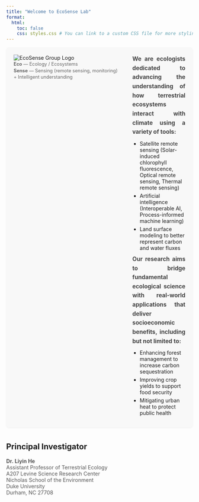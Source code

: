 ```yaml
---
title: "Welcome to EcoSense Lab"
format:
  html:
    toc: false
    css: styles.css # You can link to a custom CSS file for more styling
---
```


::: {#group-section}
<!-- Group Logo and Description Section -->
<div class="group-header">
  <div class="logo-and-tagline">
  <img src="pics/logo_bright.png" alt="EcoSense Group Logo" class="group-logo">
  <p class="tagline"><b>Eco</b> — Ecology / Ecosystems<br><b>Sense</b> — Sensing (remote sensing, monitoring) <br> + Intelligent understanding</p>
  </div>
  <div class="group-description-box">
  <p>
      <b>We are ecologists dedicated to advancing the understanding of how terrestrial ecosystems interact with climate using a variety of tools:</b>
      <ul>
        <li>Satellite remote sensing (Solar-induced chlorophyll fluorescence, Optical remote sensing, Thermal remote sensing)</li>
        <li>Artificial intelligence (Interoperable AI, Process-informed machine learning)</li>
        <li>Land surface modeling to better represent carbon and water fluxes</li>
      </ul>
  </p>
  <p>
      <b>Our research aims to bridge fundamental ecological science with real-world applications that deliver socioeconomic benefits, including but not limited to:</b>
      <ul>
        <li>Enhancing forest management to increase carbon sequestration</li>
        <li>Improving crop yields to support food security</li>
        <li>Mitigating urban heat to protect public health</li>
      </ul>
  </p>
  </div>
</div>
:::

## Principal Investigator

::: {#pi-section}
<div class="group-member">
  <p>**Dr. Liyin He**<br>Assistant Professor of Terrestrial Ecology<br>A207 Levine Science Research Center<br>Nicholas School of the Environment<br>Duke University<br>Durham, NC 27708</p>
</div>
:::

<!-- PhD Students section removed as per request -->

<!-- Visiting Students/Scholars section removed as per request -->

<style>
/* You can place this CSS directly in the .qmd file or in a separate styles.css */
.group-header {
  display: flex; /* Use flexbox for horizontal alignment */
  align-items: flex-start; /* Align items to the top */
  justify-content: space-between; /* Puts space between logo and description */
  margin-bottom: 40px;
  padding: 20px;
  background-color: #f8f8f8;
  border-radius: 8px;
  box-shadow: 0 2px 4px rgba(0,0,0,0.05);
  text-align: left; /* Ensure text within header is left-aligned by default */
  gap: 20px; /* Space between logo and description */
}

.logo-and-tagline {
  display: flex;
  flex-direction: column;
  align-items: flex-start; /* Align logo and tagline to the left */
  flex-shrink: 0;
  margin-right: 20px; /* Space between this block and the description box */
}

.group-logo {
  max-width: 300px;
  height: auto;
  flex-shrink: 0; /* Prevent logo from shrinking */
  /* margin-bottom: 15px; Removed as flex handles spacing */
}

.tagline {
  font-size: 0.9em; /* Smaller font for the tagline */
  color: #666;
  margin: 0;
  line-height: 1.4;
  text-align: left;
}

.group-description-box {
  flex-grow: 1; /* Allow description to take up remaining space */
  max-width: 800px; /* Limit width for readability */
}

.group-description-box p {
  font-size: 1.1em;
  color: #444;
  line-height: 1.6;
  margin: 0; /* Remove default paragraph margin */
  text-align: justify; /* Ensures text is justified (aligned to both left and right) */
}

.group-description-box ul {
  margin-top: 10px;
  margin-bottom: 10px;
  padding-left: 20px; /* Indent bullet points */
}

.group-description-box li {
  margin-bottom: 5px;
}


.group-member {
  display: flex;
  align-items: flex-start; /* Aligns items to the top of the flex container */
  margin-bottom: 20px;
}

.profile-image-container {
  width: 150px; /* Fixed width for the image slot */
  height: 150px; /* Fixed height for the image slot */
  flex-shrink: 0; /* Prevents this container from shrinking */
  margin-right: 20px; /* Space between the image slot and the text details */
  box-shadow: 0 4px 8px rgba(0,0,0,0.1); /* Subtle shadow for consistency */
}

.profile-pic {
  display: block; /* Ensures the image behaves as a block element */
  width: 100%; /* Makes the image fill its container */
  height: 100%; /* Makes the image fill its container */
  object-fit: cover; /* Ensures the image covers the area without distortion */
  border-radius: 0; /* Keeps the image square */
}

.profile-details {
  flex-grow: 1; /* Allows the text content to take up the remaining space */
  padding-left: 20%; /* Indents both h3 and p by 20% of this container's width */
}

.group-member h3 {
  margin: 0;
  padding: 0; /* Ensures no default padding interferes with alignment */
  color: #333; /* Darker text for names */
  text-align: left; /* Ensures the name is left-aligned */
  font-size: 1.2em; /* Made the font size smaller */
  line-height: 1.3; /* Adjust line height for better spacing with new line */
}

.group-member h3 a {
  color: #333; /* Inherit color from h3 or set a specific link color */
  text-decoration: none; /* Remove underline from the link */
}

.group-member h3 a:hover {
  text-decoration: underline; /* Add underline on hover for better UX */
}

.group-member h3 .year-text {
  font-size: 0.7em; /* Makes the year text much smaller relative to the name */
  color: #777; /* Slightly lighter color for the year text */
  display: block; /* Ensures it takes up its own line within the h3 */
  margin-top: 2px; /* Small space above the year text */
}

.group-member p {
  margin: 0;
  padding: 0; /* Ensures no default padding interferes with alignment */
  color: #555; /* Slightly lighter text for descriptions */
  text-align: left; /* Ensures the description is left-aligned */
}

/* Responsive adjustments */
@media (max-width: 768px) {
  .group-header {
    flex-direction: column; /* Stack logo and description vertically on small screens */
    align-items: center; /* Center items when stacked */
    text-align: center; /* Center text when stacked */
  }
  .group-logo {
    margin-bottom: 15px; /* Add space below logo when stacked */
  }
  .group-description-box {
    max-width: 100%; /* Allow description to use full width on small screens */
  }
  .group-description-box p {
    text-align: center; /* Center text within description box on small screens */
  }

  .group-member {
    flex-direction: column; /* Stacks items vertically on smaller screens */
    align-items: center; /* Centers items horizontally when stacked */
    text-align: center; /* Centers text for the entire block when stacked */
  }
  .profile-image-container {
    margin-right: 0; /* Removes right margin when stacked */
    margin-bottom: 10px; /* Adds space below the image/placeholder when stacked */
  }
  .profile-details {
    padding-left: 0; /* Remove padding when stacked to center content */
  }
  .group-member h3,
  .group-member p {
    text-align: center; /* Centers name and description text when stacked */
  }
}
</style>
